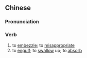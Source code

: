 {{also|吞没}}
==Chinese==
{{zh-forms|s=吞没}}

===Pronunciation===
{{zh-pron
|m=tūnmò
|c=tan1 mut6
|mn=qz,xm,zz:thun-bu̍t
|cat=v
}}

===Verb===
{{zh-verb}}

# to [[embezzle]]; to [[misappropriate]]
# to [[engulf]]; to [[swallow]] up; to [[absorb]]